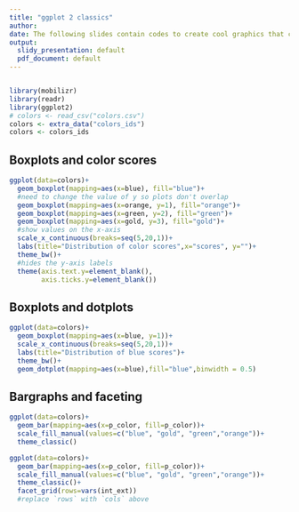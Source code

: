 ```yaml
---
title: "ggplot 2 classics"
author:
date: The following slides contain codes to create cool graphics that can be utilized in the IDS course.
output:
  slidy_presentation: default
  pdf_document: default
---
```


```r
```

```r
library(mobilizr)
library(readr)
library(ggplot2)
# colors <- read_csv("colors.csv")
colors <- extra_data("colors_ids")
colors <- colors_ids
```

## Boxplots and color scores

```r
ggplot(data=colors)+
  geom_boxplot(mapping=aes(x=blue), fill="blue")+
  #need to change the value of y so plots don't overlap
  geom_boxplot(mapping=aes(x=orange, y=1), fill="orange")+
  geom_boxplot(mapping=aes(x=green, y=2), fill="green")+
  geom_boxplot(mapping=aes(x=gold, y=3), fill="gold")+
  #show values on the x-axis
  scale_x_continuous(breaks=seq(5,20,1))+
  labs(title="Distribution of color scores",x="scores", y="")+
  theme_bw()+
  #hides the y-axis labels
  theme(axis.text.y=element_blank(),
        axis.ticks.y=element_blank())
```

## Boxplots and dotplots

```r
ggplot(data=colors)+
  geom_boxplot(mapping=aes(x=blue, y=1))+
  scale_x_continuous(breaks=seq(5,20,1))+
  labs(title="Distribution of blue scores")+
  theme_bw()+
  geom_dotplot(mapping=aes(x=blue),fill="blue",binwidth = 0.5)
```

## Bargraphs and faceting

```r
ggplot(data=colors)+
  geom_bar(mapping=aes(x=p_color, fill=p_color))+
  scale_fill_manual(values=c("blue", "gold", "green","orange"))+
  theme_classic()
```


```r
ggplot(data=colors)+
  geom_bar(mapping=aes(x=p_color, fill=p_color))+
  scale_fill_manual(values=c("blue", "gold", "green","orange"))+
  theme_classic()+
  facet_grid(rows=vars(int_ext))
  #replace `rows` with `cols` above
```

